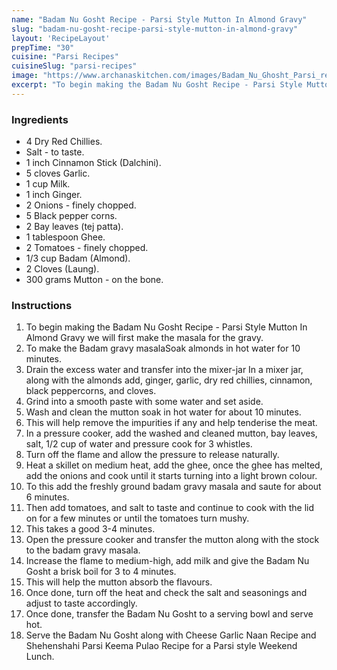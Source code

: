 ---
name: "Badam Nu Gosht Recipe - Parsi Style Mutton In Almond Gravy"
slug: "badam-nu-gosht-recipe-parsi-style-mutton-in-almond-gravy"
layout: 'RecipeLayout'
prepTime: "30"
cuisine: "Parsi Recipes"
cuisineSlug: "parsi-recipes"
image: "https://www.archanaskitchen.com/images/Badam_Nu_Ghosht_Parsi_recipe-2.jpg"
excerpt: "To begin making the Badam Nu Gosht Recipe - Parsi Style Mutton In Almond Gravy we will first make the masala for the gravy"
---

### Ingredients

- 4 Dry Red Chillies.
- Salt - to taste.
- 1 inch Cinnamon Stick (Dalchini).
- 5 cloves Garlic.
- 1 cup Milk.
- 1 inch Ginger.
- 2 Onions - finely chopped.
- 5 Black pepper corns.
- 2 Bay leaves (tej patta).
- 1 tablespoon Ghee.
- 2 Tomatoes - finely chopped.
- 1/3 cup Badam (Almond).
- 2 Cloves (Laung).
- 300 grams Mutton - on the bone.

### Instructions

1. To begin making the Badam Nu Gosht Recipe - Parsi Style Mutton In Almond Gravy we will first make the masala for the gravy.
1. To make the Badam gravy masalaSoak almonds in hot water for 10 minutes.
1. Drain the excess water and transfer into the mixer-jar In a mixer jar, along with the almonds add, ginger, garlic, dry red chillies, cinnamon, black peppercorns, and cloves.
1. Grind into a smooth paste with some water and set aside.
1. Wash and clean the mutton soak in hot water for about 10 minutes.
1. This will help remove the impurities if any and help tenderise the meat.
1. In a pressure cooker, add the washed and cleaned mutton, bay leaves, salt, 1/2 cup of water and pressure cook for 3 whistles.
1. Turn off the flame and allow the pressure to release naturally.
1. Heat a skillet on medium heat, add the ghee, once the ghee has melted, add the onions and cook until it starts turning into a light brown colour.
1. To this add the freshly ground badam gravy masala and saute for about 6 minutes.
1. Then add tomatoes, and salt to taste and continue to cook with the lid on for a few minutes or until the tomatoes turn mushy.
1. This takes a good 3-4 minutes.
1. Open the  pressure cooker and transfer the mutton along with the stock to the badam gravy masala.
1. Increase the flame to medium-high, add milk and give the Badam Nu Gosht a brisk boil for 3 to 4 minutes.
1. This will help the mutton absorb the flavours.
1. Once done, turn off the heat and check the salt and seasonings and adjust to taste accordingly.
1. Once done, transfer the Badam Nu Gosht to a serving bowl and serve hot.
1. Serve the Badam Nu Gosht along with Cheese Garlic Naan Recipe and Shehenshahi Parsi Keema Pulao Recipe for a Parsi style Weekend Lunch.
